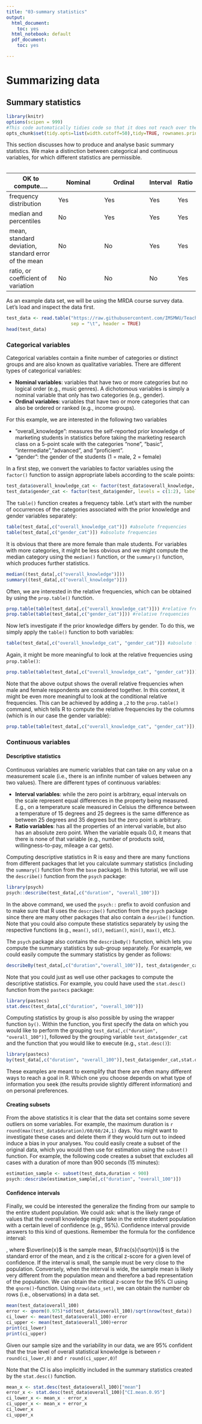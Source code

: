```yaml
---
title: "03-summary statistics"
output:
  html_document:
    toc: yes
  html_notebook: default
  pdf_document:
    toc: yes

---
```

# Summarizing data

## Summary statistics

```r
library(knitr)
options(scipen = 999)
#This code automatically tidies code so that it does not reach over the page
opts_chunk$set(tidy.opts=list(width.cutoff=50),tidy=TRUE, rownames.print = FALSE, rows.print = 10)
```

This section discusses how to produce and analyse basic summary statistics. We make a distinction between categorical and continuous variables, for which different statistics are permissible.
<br>
<br>

OK to compute....	 | Nominal	 | Ordinal	 | Interval	 | Ratio
------------- | ------------- | ------------- | --- | ---
frequency distribution  | Yes  | Yes  | Yes  | Yes
median and percentiles  | No  | Yes  | Yes  | Yes
mean, standard deviation, standard error of the mean | No  | No  | Yes  | Yes
ratio, or coefficient of variation  | No  | No  | No  | Yes

As an example data set, we will be using the MRDA course survey data. Let's load and inspect the data first.

```r
test_data <- read.table("https://raw.githubusercontent.com/IMSMWU/Teaching/master/MRDA2017/survey2017.dat", 
                        sep = "\t", header = TRUE)
head(test_data)
```

### Categorical variables

Categorical variables contain a finite number of categories or distinct groups and are also known as qualitative variables. There are different types of categorical variables:

* **Nominal variables**: variables that have two or more categories but no logical order (e.g., music genres). A dichotomous variables is simply a nominal variable that only has two categories (e.g., gender).
* **Ordinal variables**: variables that have two or more categories that can also be ordered or ranked (e.g., income groups).

For this example, we are interested in the following two variables

* "overall_knowledge": measures the self-reported prior knowledge of marketing students in statistics before taking the marketing research class on a 5-point scale with the categories "none", "basic", "intermediate","advanced", and "proficient".
* "gender": the gender of the students (1 = male, 2 = female)

In a first step, we convert the variables to factor variables using the ```factor()``` function to assign appropriate labels according to the scale points:

```r
test_data$overall_knowledge_cat <- factor(test_data$overall_knowledge, levels = c(1:5), labels = c("none", "basic", "intermediate","advanced","proficient"))
test_data$gender_cat <- factor(test_data$gender, levels = c(1:2), labels = c("male", "female"))
```

The ```table()``` function creates a frequency table. Let's start with the number of occurrences of the categories associated with the prior knowledge and gender variables separately:

```r
table(test_data[,c("overall_knowledge_cat")]) #absolute frequencies
table(test_data[,c("gender_cat")]) #absolute frequencies
```

It is obvious that there are more female than male students. For variables with more categories, it might be less obvious and we might compute the median category using the ```median()``` function, or the ```summary()``` function, which produces further statistics. 

```r
median((test_data[,c("overall_knowledge")]))
summary((test_data[,c("overall_knowledge")]))
```

Often, we are interested in the relative frequencies, which can be obtained by using the ```prop.table()``` function.

```r
prop.table(table(test_data[,c("overall_knowledge_cat")])) #relative frequencies
prop.table(table(test_data[,c("gender_cat")])) #relative frequencies
```

Now let's investigate if the prior knowledge differs by gender. To do this, we simply apply the ```table()``` function to both variables:

```r
table(test_data[,c("overall_knowledge_cat", "gender_cat")]) #absolute frequencies
```

Again, it might be more meaningful to look at the relative frequencies using ```prop.table()```:

```r
prop.table(table(test_data[,c("overall_knowledge_cat", "gender_cat")])) #relative frequencies
```

Note that the above output shows the overall relative frequencies when male and female respondents are considered together. In this context, it might be even more meaningful to look at the conditional relative frequencies. This can be achieved by adding a ```,2``` to the ```prop.table()``` command, which tells R to compute the relative frequencies by the columns (which is in our case the gender variable): 

```r
prop.table(table(test_data[,c("overall_knowledge_cat", "gender_cat")]), 2) #conditional relative frequencies
```

### Continuous variables

#### Descriptive statistics

Continuous variables are numeric variables that can take on any value on a measurement scale (i.e., there is an infinite number of values between any two values). There are different types of continuous variables:

* **Interval variables**: while the zero point is arbitrary, equal intervals on the scale represent equal differences in the property being measured. E.g., on a temperature scale measured in Celsius the difference between a temperature of 15 degrees and  25 degrees is the same difference as between 25 degrees and 35 degrees but the zero point is arbitrary. 
* **Ratio variables**: has all the properties of an interval variable, but also has an absolute zero point. When the variable equals 0.0, it means that there is none of that variable (e.g., number of products sold, willingness-to-pay, mileage a car gets). 

Computing descriptive statistics in R is easy and there are many functions from different packages that let you calculate summary statistics (including the ```summary()``` function from the ```base``` package). In this tutorial, we will use the ```describe()``` function from the ```psych``` package:

```r
library(psych)
psych::describe(test_data[,c("duration", "overall_100")])
```

In the above command, we used the ```psych::``` prefix to avoid confusion and to make sure that R uses the ```describe()``` function from the ```psych``` package since there are many other packages that also contain a ```desribe()``` function. Note that you could also compute these statistics separately by using the respective functions (e.g., ```mean()```, ```sd()```, ```median()```, ```min()```, ```max()```, etc.). 

The ```psych``` package also contains the ```describeBy()``` function, which lets you compute the summary statistics by sub-group separately. For example, we could easily compute the summary statistics by gender as follows: 

```r
describeBy(test_data[,c("duration","overall_100")], test_data$gender_cat)
```

Note that you could just as well use other packages to compute the descriptive statistics. For example, you could have used the ```stat.desc()``` function from the ```pastecs``` package:

```r
library(pastecs)
stat.desc(test_data[,c("duration", "overall_100")])
```

Computing statistics by group is also possible by using the wrapper function ```by()```. Within the function, you first specify the data on which you would like to perform the grouping ```test_data[,c("duration", "overall_100")]```, followed by the grouping variable ```test_data$gender_cat``` and the function that you would like to execute (e.g., ```stat.desc()```):

```r
library(pastecs)
by(test_data[,c("duration", "overall_100")],test_data$gender_cat,stat.desc)
```

These examples are meant to exemplify that there are often many different ways to reach a goal in R. Which one you choose depends on what type of information you seek (the results provide slightly different information) and on personal preferences.

#### Creating subsets

From the above statistics it is clear that the data set contains some severe outliers on some variables. For example, the maximum duration is `r round(max(test_data$duration)/60/60/24,1)` days. You might want to investigate these cases and delete them if they would turn out to indeed induce a bias in your analyses. You could easily create a subset of the original data, which you would then use for estimation using the ```subset()``` function. For example, the following code creates a subset that excludes all cases with a duration of more than 900 seconds (15 minutes): 

```r
estimation_sample <- subset(test_data,duration < 900)
psych::describe(estimation_sample[,c("duration", "overall_100")])
```

#### Confidence intervals

Finally, we could be interested the generalize the finding from our sample to the entire student population. We could ask: what is the likely range of values that the overall knowledge might take in the entire student population with a certain level of confidence (e.g., 95%). Confidence interval provide answers to this kind of questions. Remember the formula for the confidence interval:

\begin{equation} 
\begin{split}
CI = \overline{X}\pm(z*\frac{s}{\sqrt{n}})
\end{split}
(\#eq:confidence)
\end{equation} 

, where $\overline{x}$ is the sample mean, $\frac{s}{\sqrt{n}}$ is the standard error of the mean, and z is the critical z-score for a given level of confidence. If the interval is small, the sample must be very close to the population. Conversely, when the interval is wide, the sample mean is likely very different from the population mean and therefore a bad representation of the population. We can obtain the critical z-score for the 95% CI using the ```qnorm()```-function. Using ```nrow(data_set)```, we can obtain the number ob rows (i.e., observations) in a data set. 

```r
mean(test_data$overall_100)
error <- qnorm(0.975)*sd(test_data$overall_100)/sqrt(nrow(test_data))
ci_lower <- mean(test_data$overall_100)-error
ci_upper <- mean(test_data$overall_100)+error
print(ci_lower)
print(ci_upper)
```

Given our sample size and the variability in our data, we are 95% confident that the true level of overall statistical knowledge is between `r round(ci_lower,0)` and `r round(ci_upper,0)`!

Note that the CI is also implicitly included in the summary statistics created by the ```stat.desc()``` function.  

```r
mean_x <- stat.desc(test_data$overall_100)["mean"]
error_x <- stat.desc(test_data$overall_100)["CI.mean.0.95"]
ci_lower_x <- mean_x - error_x
ci_upper_x <- mean_x + error_x
ci_lower_x
ci_upper_x
```


